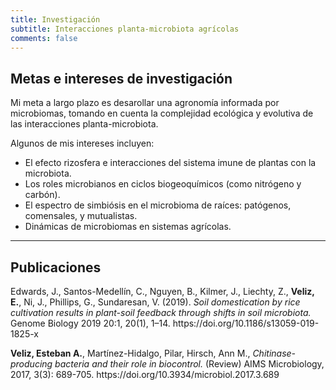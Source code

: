 ```yaml
---
title: Investigación
subtitle: Interacciones planta-microbiota agrícolas 
comments: false
---
```

## Metas e intereses de investigación
Mi meta a largo plazo es desarollar una agronomía informada por microbiomas, tomando en cuenta la complejidad ecológica y evolutiva de las interacciones planta-microbiota.

Algunos de mis intereses incluyen:

- El efecto rizosfera e interacciones del sistema imune de plantas con la microbiota.  
- Los roles microbianos en ciclos biogeoquímicos (como nitrógeno y carbón).
- El espectro de simbiósis en el microbioma de raíces: patógenos, comensales, y mutualistas.  
- Dinámicas de microbiomas en sistemas agrícolas.

---

## Publicaciones 
Edwards, J., Santos-Medellín, C., Nguyen, B., Kilmer, J., Liechty, Z., **Veliz, E.**, Ni, J., Phillips, G.,  Sundaresan, V. (2019). *Soil domestication by rice cultivation results in plant-soil feedback through shifts in soil microbiota.* Genome Biology 2019 20:1, 20(1), 1–14. https://doi.org/10.1186/s13059-019-1825-x  

**Veliz, Esteban A.**, Martínez-Hidalgo, Pilar, Hirsch, Ann M., *Chitinase-producing bacteria and their role in biocontrol.* (Review) AIMS Microbiology, 2017, 3(3): 689-705. https://doi.org/10.3934/microbiol.2017.3.689 
